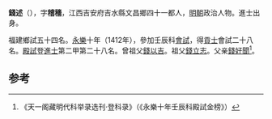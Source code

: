 '''錢述'''（{{bd|1386年||？}}），字'''稽穡'''，江西吉安府吉水縣文昌鄉四十一都人，[[明朝|明朝]]政治人物。進士出身。

福建鄉試五十四名。[[永樂|永樂]]十年（1412年），參加壬辰科[[會試|會試]]，得[[貢士|貢士]]會試二十八名。[[殿試|殿試]]登[[進士|進士]]第二甲第二十八名。曾祖父[[錢以吉|錢以吉]]。祖父[[錢立志|錢立志]]。父亲[[錢好聞|錢好聞]]<ref>《天一阁藏明代科举录选刊·登科录》（《永樂十年壬辰科殿試金榜》）</ref>。

==参考==
{{reflist}}
{{明朝人物小作品}}
{{永樂十年壬辰科殿試金榜}}